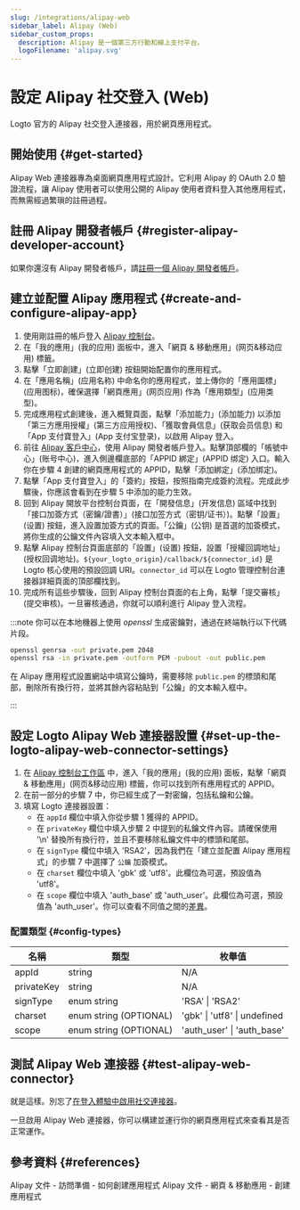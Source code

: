 ```yaml
---
slug: /integrations/alipay-web
sidebar_label: Alipay (Web)
sidebar_custom_props:
  description: Alipay 是一個第三方行動和線上支付平台。
  logoFilename: 'alipay.svg'
---
```



# 設定 Alipay 社交登入 (Web)

Logto 官方的 Alipay 社交登入連接器，用於網頁應用程式。

<GuideTip />

## 開始使用 \{#get-started}

Alipay Web 連接器專為桌面網頁應用程式設計。它利用 Alipay 的 OAuth 2.0 驗證流程，讓 Alipay 使用者可以使用公開的 Alipay 使用者資料登入其他應用程式，而無需經過繁瑣的註冊過程。

## 註冊 Alipay 開發者帳戶 \{#register-alipay-developer-account}

如果你還沒有 Alipay 開發者帳戶，請[註冊一個 Alipay 開發者帳戶](https://certifyweb.alipay.com/certify/reg/guide#/)。

## 建立並配置 Alipay 應用程式 \{#create-and-configure-alipay-app}

1. 使用剛註冊的帳戶登入 [Alipay 控制台](https://open.alipay.com/)。
2. 在「我的應用」(我的应用) 面板中，進入「網頁 & 移動應用」(网页&移动应用) 標籤。
3. 點擊「立即創建」(立即创建) 按鈕開始配置你的應用程式。
4. 在「應用名稱」(应用名称) 中命名你的應用程式，並上傳你的「應用圖標」(应用图标)，確保選擇「網頁應用」(网页应用) 作為「應用類型」(应用类型)。
5. 完成應用程式創建後，進入概覽頁面，點擊「添加能力」(添加能力) 以添加「第三方應用授權」(第三方应用授权)、「獲取會員信息」(获取会员信息) 和「App 支付寶登入」(App 支付宝登录)，以啟用 Alipay 登入。
6. 前往 [Alipay 客戶中心](https://b.alipay.com/index2.htm)，使用 Alipay 開發者帳戶登入。點擊頂部欄的「帳號中心」(账号中心)，進入側邊欄底部的「APPID 綁定」(APPID 绑定) 入口。輸入你在步驟 4 創建的網頁應用程式的 APPID，點擊「添加綁定」(添加绑定)。
7. 點擊「App 支付寶登入」的「簽約」按鈕，按照指南完成簽約流程。完成此步驟後，你應該會看到在步驟 5 中添加的能力生效。
8. 回到 Alipay 開放平台控制台頁面，在「開發信息」(开发信息) 區域中找到「接口加簽方式（密鑰/證書）」(接口加签方式（密钥/证书）)。點擊「設置」(设置) 按鈕，進入設置加簽方式的頁面。「公鑰」(公钥) 是首選的加簽模式，將你生成的公鑰文件內容填入文本輸入框中。
9. 點擊 Alipay 控制台頁面底部的「設置」(设置) 按鈕，設置「授權回調地址」(授权回调地址)。`${your_logto_origin}/callback/${connector_id}` 是 Logto 核心使用的預設回調 URI。`connector_id` 可以在 Logto 管理控制台連接器詳細頁面的頂部欄找到。
10. 完成所有這些步驟後，回到 Alipay 控制台頁面的右上角，點擊「提交審核」(提交审核)。一旦審核通過，你就可以順利進行 Alipay 登入流程。

:::note
你可以在本地機器上使用 _openssl_ 生成密鑰對，通過在終端執行以下代碼片段。

```bash
openssl genrsa -out private.pem 2048
openssl rsa -in private.pem -outform PEM -pubout -out public.pem
```

在 Alipay 應用程式設置網站中填寫公鑰時，需要移除 `public.pem` 的標頭和尾部，刪除所有換行符，並將其餘內容粘貼到「公鑰」的文本輸入框中。

:::

## 設定 Logto Alipay Web 連接器設置 \{#set-up-the-logto-alipay-web-connector-settings}

1. 在 [Alipay 控制台工作區](https://open.alipay.com/dev/workspace) 中，進入「我的應用」(我的应用) 面板，點擊「網頁 & 移動應用」(网页&移动应用) 標籤，你可以找到所有應用程式的 APPID。
2. 在前一部分的步驟 7 中，你已經生成了一對密鑰，包括私鑰和公鑰。
3. 填寫 Logto 連接器設置：
   - 在 `appId` 欄位中填入你從步驟 1 獲得的 APPID。
   - 在 `privateKey` 欄位中填入步驟 2 中提到的私鑰文件內容。請確保使用 '\n' 替換所有換行符，並且不要移除私鑰文件中的標頭和尾部。
   - 在 `signType` 欄位中填入 'RSA2'，因為我們在「建立並配置 Alipay 應用程式」的步驟 7 中選擇了 `公鑰` 加簽模式。
   - 在 `charset` 欄位中填入 'gbk' 或 'utf8'。此欄位為可選，預設值為 'utf8'。
   - 在 `scope` 欄位中填入 'auth_base' 或 'auth_user'。此欄位為可選，預設值為 'auth_user'。你可以查看不同值之間的[差異](https://opendocs.alipay.com/fw/api/105942)。

### 配置類型 \{#config-types}

| 名稱       | 類型                   | 枚舉值                      |
| ---------- | ---------------------- | ---------------------------- |
| appId      | string                 | N/A                          |
| privateKey | string                 | N/A                          |
| signType   | enum string            | 'RSA' \| 'RSA2'              |
| charset    | enum string (OPTIONAL) | 'gbk' \| 'utf8' \| undefined |
| scope      | enum string (OPTIONAL) | 'auth_user' \| 'auth_base'   |

## 測試 Alipay Web 連接器 \{#test-alipay-web-connector}

就是這樣。別忘了[在登入體驗中啟用社交連接器](/connectors/social-connectors/#enable-social-sign-in)。

一旦啟用 Alipay Web 連接器，你可以構建並運行你的網頁應用程式來查看其是否正常運作。

## 參考資料 \{#references}

<Url href="https://opendocs.alipay.com/support/01rau6">
  Alipay 文件 - 訪問準備 - 如何創建應用程式
</Url>

<Url href="https://opendocs.alipay.com/open/200/105310">
  Alipay 文件 - 網頁 & 移動應用 - 創建應用程式
</Url>